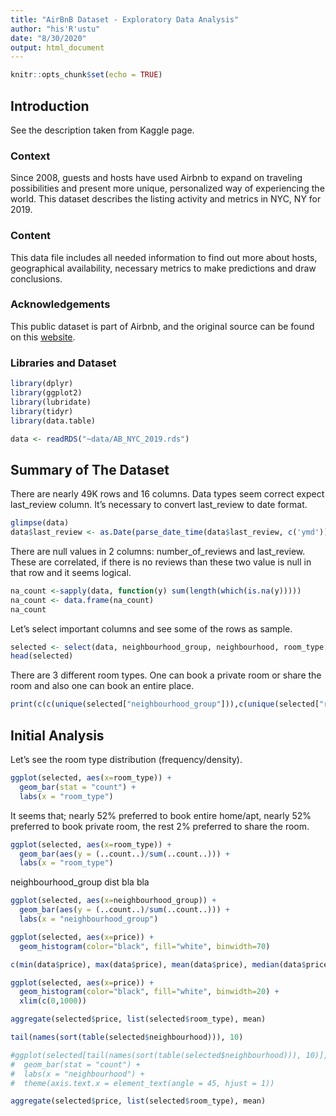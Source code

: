 ```yaml
---
title: "AirBnB Dataset - Exploratory Data Analysis"
author: "his'R'ustu"
date: "8/30/2020"
output: html_document
---
```


```r
knitr::opts_chunk$set(echo = TRUE)
```

## Introduction

See the description taken from Kaggle page.

### Context
Since 2008, guests and hosts have used Airbnb to expand on traveling possibilities and present more unique, personalized way of experiencing the world. This dataset describes the listing activity and metrics in NYC, NY for 2019.

### Content
This data file includes all needed information to find out more about hosts, geographical availability, necessary metrics to make predictions and draw conclusions.

### Acknowledgements
This public dataset is part of Airbnb, and the original source can be found on this [website](http://insideairbnb.com/).

### Libraries and Dataset
```r
library(dplyr)
library(ggplot2)
library(lubridate)
library(tidyr)
library(data.table)

data <- readRDS("~data/AB_NYC_2019.rds")
```

## Summary of The Dataset
There are nearly 49K rows and 16 columns. Data types seem correct expect last_review column. It's necessary to convert last_review to date format.

```r
glimpse(data)
data$last_review <- as.Date(parse_date_time(data$last_review, c('ymd')))
```

There are null values in 2 columns: number_of_reviews and last_review. These are correlated, if there is no reviews than these two value is null in that row and it seems logical.

```r
na_count <-sapply(data, function(y) sum(length(which(is.na(y)))))
na_count <- data.frame(na_count)
na_count
```

Let's select important columns and see some of the rows as sample.

```r
selected <- select(data, neighbourhood_group, neighbourhood, room_type, price, minimum_nights, number_of_reviews, last_review, reviews_per_month, calculated_host_listings_count, availability_365)
head(selected)
```

There are 3 different room types. One can book a private room or share the room and also one can book an entire place.

```r
print(c(c(unique(selected["neighbourhood_group"])),c(unique(selected["room_type"]))))
```

## Initial Analysis

Let's see the room type distribution (frequency/density).

```r
ggplot(selected, aes(x=room_type)) +
  geom_bar(stat = "count") +
  labs(x = "room_type")
```

It seems that;
  nearly 52% preferred to book entire home/apt,
  nearly 52% preferred to book private room,
  the rest 2% preferred to share the room.
  

```r
ggplot(selected, aes(x=room_type)) +
  geom_bar(aes(y = (..count..)/sum(..count..))) +
  labs(x = "room_type")

```

neighbourhood_group dist bla bla

```r
ggplot(selected, aes(x=neighbourhood_group)) +
  geom_bar(aes(y = (..count..)/sum(..count..))) +
  labs(x = "neighbourhood_group")
```



```r
ggplot(selected, aes(x=price)) + 
  geom_histogram(color="black", fill="white", binwidth=70)
```



```r
c(min(data$price), max(data$price), mean(data$price), median(data$price))
```



```r
ggplot(selected, aes(x=price)) + 
  geom_histogram(color="black", fill="white", binwidth=20) +
  xlim(c(0,1000))
```



```r
aggregate(selected$price, list(selected$room_type), mean)
```



```r
tail(names(sort(table(selected$neighbourhood))), 10)

#ggplot(selected[tail(names(sort(table(selected$neighbourhood))), 10)], aes(x=neighbourhood)) +
#  geom_bar(stat = "count") +
#  labs(x = "neighbourhood") +
#  theme(axis.text.x = element_text(angle = 45, hjust = 1))
```



```r
aggregate(selected$price, list(selected$room_type), mean)
```